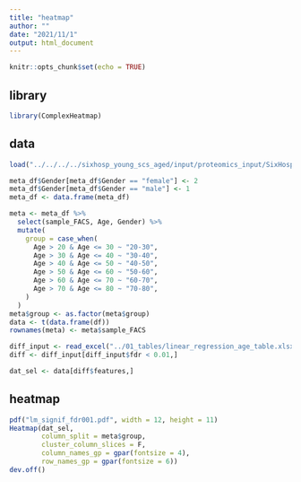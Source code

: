 ---
title: "heatmap"
author: ""
date: "2021/11/1"
output: html_document
---

```{r setup, include=FALSE}
knitr::opts_chunk$set(echo = TRUE)
```

## library
```{r}
library(ComplexHeatmap)
```

## data
```{r}
load("../../../../sixhosp_young_scs_aged/input/proteomics_input/SixHosp_NC_SCS1_Young_145subjects_proteomics_missing50Percent_logRatio_meta.RData")

meta_df$Gender[meta_df$Gender == "female"] <- 2
meta_df$Gender[meta_df$Gender == "male"] <- 1
meta_df <- data.frame(meta_df)

meta <- meta_df %>% 
  select(sample_FACS, Age, Gender) %>%
  mutate(
    group = case_when(
      Age > 20 & Age <= 30 ~ "20-30",
      Age > 30 & Age <= 40 ~ "30-40",
      Age > 40 & Age <= 50 ~ "40-50",
      Age > 50 & Age <= 60 ~ "50-60",
      Age > 60 & Age <= 70 ~ "60-70",
      Age > 70 & Age <= 80 ~ "70-80",
    )
  )
meta$group <- as.factor(meta$group)
data <- t(data.frame(df))
rownames(meta) <- meta$sample_FACS

diff_input <- read_excel("../01_tables/linear_regression_age_table.xlsx")
diff <- diff_input[diff_input$fdr < 0.01,]

dat_sel <- data[diff$features,]
```

## heatmap
```{r}
pdf("lm_signif_fdr001.pdf", width = 12, height = 11)
Heatmap(dat_sel,
        column_split = meta$group,
        cluster_column_slices = F,
        column_names_gp = gpar(fontsize = 4),
        row_names_gp = gpar(fontsize = 6))
dev.off()
```


